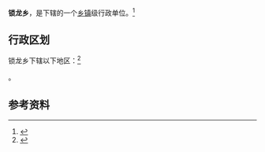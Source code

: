 {{中国乡级行政区|62/11/26/208/000}}

'''锁龙乡'''，是{{PRC admin/fullname|62/11/26/208/000|3}}下辖的一个[[乡镇|乡镇]]级行政单位。<ref>{{PRC admin/ref sgc|{{PRC admin/parent|62/11/26/208/000}}}}</ref>

== 行政区划 ==

锁龙乡下辖以下地区：<ref>{{PRC admin/ref sgc|62/11/26/208/000}}</ref>

{{PRC admin/children|62/11/26/208/000}}。

== 参考资料 ==

{{reflist}}

{{行政区划小作品}}
{{PRC admin/navcat|62/11/26/208/000}}